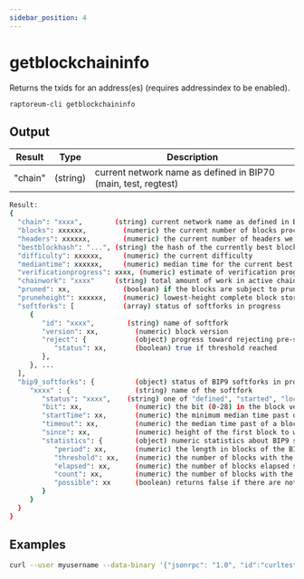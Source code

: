 ```yaml
---
sidebar_position: 4
---
```


# getblockchaininfo

Returns the txids for an address(es) (requires addressindex to be enabled).

`raptoreum-cli getblockchaininfo `

<!-- <ReactPlayer playing controls url={[
    {src: `${require('./assets/placeholder.webm').default}`, type: 'video/webm'}]} /> -->

## Output

| Result | Type | Description |
|--|--|--|
| "chain" | (string) | current network name as defined in BIP70 (main, test, regtest) |

```bash
Result:
{
  "chain": "xxxx",        (string) current network name as defined in BIP70 (main, test, regtest)
  "blocks": xxxxxx,         (numeric) the current number of blocks processed in the server
  "headers": xxxxxx,        (numeric) the current number of headers we have validated
  "bestblockhash": "...", (string) the hash of the currently best block
  "difficulty": xxxxxx,     (numeric) the current difficulty
  "mediantime": xxxxxx,     (numeric) median time for the current best block
  "verificationprogress": xxxx, (numeric) estimate of verification progress [0..1]
  "chainwork": "xxxx"     (string) total amount of work in active chain, in hexadecimal
  "pruned": xx,             (boolean) if the blocks are subject to pruning
  "pruneheight": xxxxxx,    (numeric) lowest-height complete block stored
  "softforks": [            (array) status of softforks in progress
     {
        "id": "xxxx",        (string) name of softfork
        "version": xx,         (numeric) block version
        "reject": {            (object) progress toward rejecting pre-softfork blocks
           "status": xx,       (boolean) true if threshold reached
        },
     }, ...
  ],
  "bip9_softforks": {          (object) status of BIP9 softforks in progress
     "xxxx" : {                (string) name of the softfork
        "status": "xxxx",    (string) one of "defined", "started", "locked_in", "active", "failed"
        "bit": xx,             (numeric) the bit (0-28) in the block version field used to signal this softfork (only for "started" status)
        "startTime": xx,       (numeric) the minimum median time past of a block at which the bit gains its meaning
        "timeout": xx,         (numeric) the median time past of a block at which the deployment is considered failed if not yet locked in
        "since": xx,           (numeric) height of the first block to which the status applies
        "statistics": {        (object) numeric statistics about BIP9 signalling for a softfork (only for "started" status)
           "period": xx,       (numeric) the length in blocks of the BIP9 signalling period 
           "threshold": xx,    (numeric) the number of blocks with the version bit set required to activate the feature 
           "elapsed": xx,      (numeric) the number of blocks elapsed since the beginning of the current period 
           "count": xx,        (numeric) the number of blocks with the version bit set in the current period 
           "possible": xx      (boolean) returns false if there are not enough blocks left in this period to pass activation threshold 
        }
     }
  }
}
```


## Examples

```bash
curl --user myusername --data-binary '{"jsonrpc": "1.0", "id":"curltest", "method": "getblockchaininfo", "params": [] }' -H 'content-type: text/plain;' http://127.0.0.1:9998/
```

